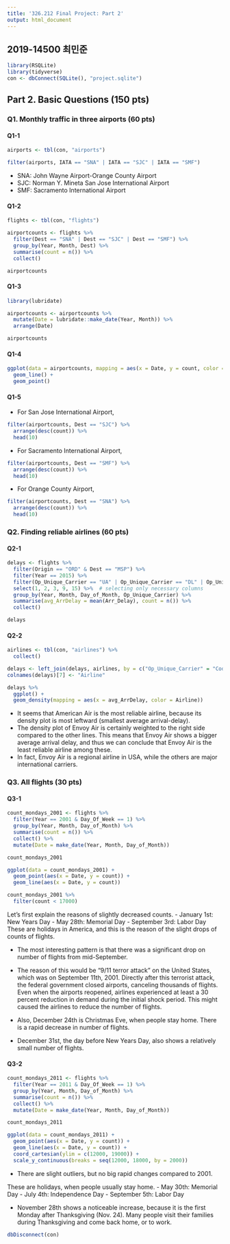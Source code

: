 ```yaml
---
title: '326.212 Final Project: Part 2'
output: html_document
---
```


## 2019-14500 최민준

```r
library(RSQLite)
library(tidyverse)
con <- dbConnect(SQLite(), "project.sqlite")
```

## Part 2. Basic Questions (150 pts)

### Q1. Monthly traffic in three airports (60 pts)

#### Q1-1

```r
airports <- tbl(con, "airports")

filter(airports, IATA == "SNA" | IATA == "SJC" | IATA == "SMF")
```

- SNA: John Wayne Airport-Orange County Airport
- SJC: Norman Y. Mineta San Jose International Airport
- SMF: Sacramento International Airport



#### Q1-2

```r
flights <- tbl(con, "flights")

airportcounts <- flights %>%
  filter(Dest == "SNA" | Dest == "SJC" | Dest == "SMF") %>%
  group_by(Year, Month, Dest) %>%
  summarise(count = n()) %>%
  collect()

airportcounts
```



#### Q1-3

```r
library(lubridate)

airportcounts <- airportcounts %>%
  mutate(Date = lubridate::make_date(Year, Month)) %>%
  arrange(Date)

airportcounts
```

#### Q1-4

```r
ggplot(data = airportcounts, mapping = aes(x = Date, y = count, color = Dest)) +
  geom_line() +
  geom_point()

```



#### Q1-5

- For San Jose International Airport,
```r
filter(airportcounts, Dest == "SJC") %>%
  arrange(desc(count)) %>%
  head(10)
```

- For Sacramento International Airport,
```r
filter(airportcounts, Dest == "SMF") %>%
  arrange(desc(count)) %>%
  head(10)
```

- For Orange County Airport,
```r
filter(airportcounts, Dest == "SNA") %>%
  arrange(desc(count)) %>%
  head(10)
```




### Q2. Finding reliable airlines (60 pts)

#### Q2-1

```r
delays <- flights %>%
  filter(Origin == "ORD" & Dest == "MSP") %>%
  filter(Year == 2015) %>%
  filter(Op_Unique_Carrier == "UA" | Op_Unique_Carrier == "DL" | Op_Unique_Carrier == "AA" | Op_Unique_Carrier == "MQ") %>%
  select(1, 2, 3, 9, 15) %>%  # selecting only necessary columns
  group_by(Year, Month, Day_of_Month, Op_Unique_Carrier) %>%
  summarise(avg_ArrDelay = mean(Arr_Delay), count = n()) %>%
  collect()

delays

```

#### Q2-2

```r
airlines <- tbl(con, "airlines") %>%
  collect()

delays <- left_join(delays, airlines, by = c("Op_Unique_Carrier" = "Code"))
colnames(delays)[7] <- "Airline"

delays %>%
  ggplot() +
  geom_density(mapping = aes(x = avg_ArrDelay, color = Airline))
```

- It seems that American Air is the most reliable airline, because its density plot is most leftward (smallest average arrival-delay).
- The density plot of Envoy Air is certainly weighted to the right side compared to the other lines. This means that Envoy Air shows a bigger average arrival delay, and thus we can conclude that Envoy Air is the least reliable airline among these.
- In fact, Envoy Air is a regional airline in USA, while the others are major international carriers.




### Q3. All flights (30 pts)

#### Q3-1

```r
count_mondays_2001 <- flights %>%
  filter(Year == 2001 & Day_Of_Week == 1) %>%
  group_by(Year, Month, Day_of_Month) %>%
  summarise(count = n()) %>%
  collect() %>%
  mutate(Date = make_date(Year, Month, Day_of_Month))

count_mondays_2001

ggplot(data = count_mondays_2001) +
  geom_point(aes(x = Date, y = count)) +
  geom_line(aes(x = Date, y = count))
```

```r
count_mondays_2001 %>%
  filter(count < 17000)
```
Let's first explain the reasons of slightly decreased counts.
- January 1st: New Years Day
- May 28th: Memorial Day
- September 3rd: Labor Day
These are holidays in America, and this is the reason of the slight drops of counts of flights.

- The most interesting pattern is that there was a significant drop on number of flights from mid-September.
- The reason of this would be "9/11 terror attack" on the United States, which was on September 11th, 2001.
Directly after this terrorist attack, the federal government closed airports, canceling thousands of flights.
Even when the airports reopened, airlines experienced at least a 30 percent reduction in demand during the initial shock period. This might caused the airlines to reduce the number of flights.

- Also, December 24th is Christmas Eve, when people stay home. There is a rapid decrease in number of flights.
- December 31st, the day before New Years Day, also shows a relatively small number of flights.



#### Q3-2

```r
count_mondays_2011 <- flights %>%
  filter(Year == 2011 & Day_Of_Week == 1) %>%
  group_by(Year, Month, Day_of_Month) %>%
  summarise(count = n()) %>%
  collect() %>%
  mutate(Date = make_date(Year, Month, Day_of_Month))

count_mondays_2011

ggplot(data = count_mondays_2011) +
  geom_point(aes(x = Date, y = count)) +
  geom_line(aes(x = Date, y = count)) +
  coord_cartesian(ylim = c(12000, 19000)) +
  scale_y_continuous(breaks = seq(12000, 18000, by = 2000))

```

- There are slight outliers, but no big rapid changes compared to 2001.

These are holidays, when people usually stay home.
- May 30th: Memorial Day
- July 4th: Independence Day
- September 5th: Labor Day

- November 28th shows a noticeable increase, because it is the first Monday after Thanksgiving (Nov. 24). Many people visit their families during Thanksgiving and come back home, or to work.


```r
dbDisconnect(con)
```
